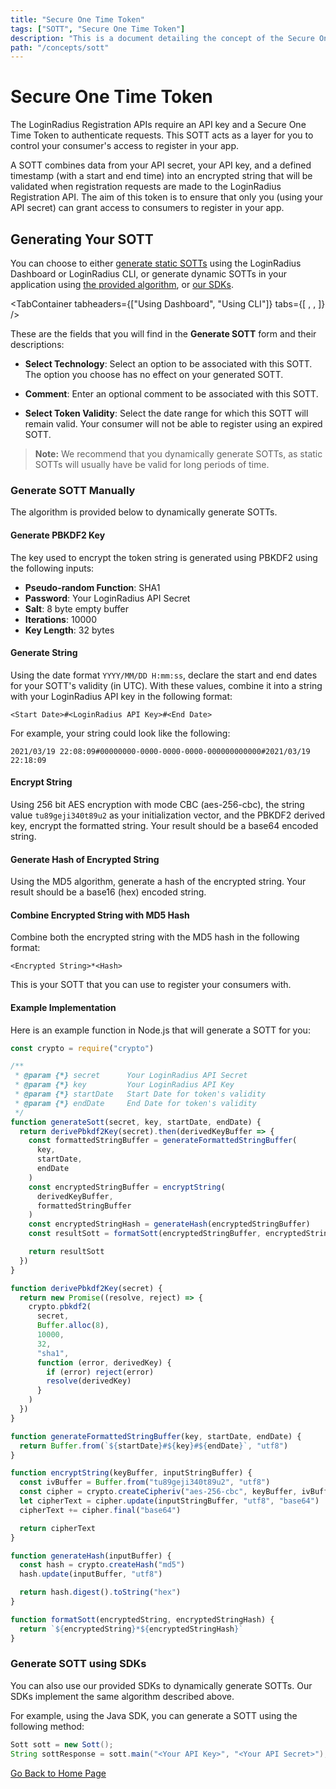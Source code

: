 ```yaml
---
title: "Secure One Time Token"
tags: ["SOTT", "Secure One Time Token"]
description: "This is a document detailing the concept of the Secure One Time Token."
path: "/concepts/sott"
---
```



# Secure One Time Token

The LoginRadius Registration APIs require an API key and a Secure One Time Token to authenticate requests. This SOTT acts as a layer for you to control your consumer's access to register in your app.

A SOTT combines data from your API secret, your API key, and a defined timestamp (with a start and end time) into an encrypted string that will be validated when registration requests are made to the LoginRadius Registration API. The aim of this token is to ensure that only you (using your API secret) can grant access to consumers to register in your app.

## Generating Your SOTT

You can choose to either [generate static SOTTs](#generate-sott-in-loginradius-dashboard) using the LoginRadius Dashboard or LoginRadius CLI, or generate dynamic SOTTs in your application using [the provided algorithm](#generate-sott-manually), or [our SDKs](#generate-sott-using-sdks).

<TabContainer
  tabheaders={["Using Dashboard", "Using CLI"]}
  tabs={[
    <Tab>
      <SottDashboard />
    </Tab>,
    <Tab>
      <SottCLI />
    </Tab>,
  ]}
/>


These are the fields that you will find in the **Generate SOTT** form and their descriptions:

- **Select Technology**: Select an option to be associated with this SOTT. The option you choose has no effect on your generated SOTT.

- **Comment**: Enter an optional comment to be associated with this SOTT.

- **Select Token Validity**: Select the date range for which this SOTT will remain valid. Your consumer will not be able to register using an expired SOTT.

> **Note:** We recommend that you dynamically generate SOTTs, as static SOTTs will usually have be valid for long periods of time.

### Generate SOTT Manually

The algorithm is provided below to dynamically generate SOTTs.

#### Generate PBKDF2 Key

The key used to encrypt the token string is generated using PBKDF2 using the following inputs:

- **Pseudo-random Function**: SHA1
- **Password**: Your LoginRadius API Secret
- **Salt**: 8 byte empty buffer
- **Iterations**: 10000
- **Key Length**: 32 bytes

#### Generate String

Using the date format `YYYY/MM/DD H:mm:ss`, declare the start and end dates for your SOTT's validity (in UTC). With these values, combine it into a string with your LoginRadius API key in the following format:

```
<Start Date>#<LoginRadius API Key>#<End Date>
```

For example, your string could look like the following:

```
2021/03/19 22:08:09#00000000-0000-0000-0000-000000000000#2021/03/19 22:18:09
```

#### Encrypt String

Using 256 bit AES encryption with mode CBC (aes-256-cbc), the string value `tu89geji340t89u2` as your initialization vector, and the PBKDF2 derived key, encrypt the formatted string. Your result should be a base64 encoded string.

#### Generate Hash of Encrypted String

Using the MD5 algorithm, generate a hash of the encrypted string. Your result should be a base16 (hex) encoded string.

#### Combine Encrypted String with MD5 Hash

Combine both the encrypted string with the MD5 hash in the following format:

```
<Encrypted String>*<Hash>
```

This is your SOTT that you can use to register your consumers with.

#### Example Implementation

Here is an example function in Node.js that will generate a SOTT for you:

```js
const crypto = require("crypto")

/**
 * @param {*} secret      Your LoginRadius API Secret
 * @param {*} key         Your LoginRadius API Key
 * @param {*} startDate   Start Date for token's validity
 * @param {*} endDate     End Date for token's validity
 */
function generateSott(secret, key, startDate, endDate) {
  return derivePbkdf2Key(secret).then(derivedKeyBuffer => {
    const formattedStringBuffer = generateFormattedStringBuffer(
      key,
      startDate,
      endDate
    )
    const encryptedStringBuffer = encryptString(
      derivedKeyBuffer,
      formattedStringBuffer
    )
    const encryptedStringHash = generateHash(encryptedStringBuffer)
    const resultSott = formatSott(encryptedStringBuffer, encryptedStringHash)

    return resultSott
  })
}

function derivePbkdf2Key(secret) {
  return new Promise((resolve, reject) => {
    crypto.pbkdf2(
      secret,
      Buffer.alloc(8),
      10000,
      32,
      "sha1",
      function (error, derivedKey) {
        if (error) reject(error)
        resolve(derivedKey)
      }
    )
  })
}

function generateFormattedStringBuffer(key, startDate, endDate) {
  return Buffer.from(`${startDate}#${key}#${endDate}`, "utf8")
}

function encryptString(keyBuffer, inputStringBuffer) {
  const ivBuffer = Buffer.from("tu89geji340t89u2", "utf8")
  const cipher = crypto.createCipheriv("aes-256-cbc", keyBuffer, ivBuffer)
  let cipherText = cipher.update(inputStringBuffer, "utf8", "base64")
  cipherText += cipher.final("base64")

  return cipherText
}

function generateHash(inputBuffer) {
  const hash = crypto.createHash("md5")
  hash.update(inputBuffer, "utf8")

  return hash.digest().toString("hex")
}

function formatSott(encryptedString, encryptedStringHash) {
  return `${encryptedString}*${encryptedStringHash}`
}
```

### Generate SOTT using SDKs

You can also use our provided SDKs to dynamically generate SOTTs. Our SDKs implement the same algorithm described above.

For example, using the Java SDK, you can generate a SOTT using the following method:

```java
Sott sott = new Sott();
String sottResponse = sott.main("<Your API Key>", "<Your API Secret>");
```

[Go Back to Home Page](/)

